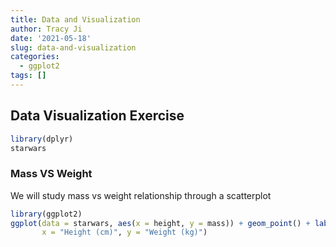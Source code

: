 ```yaml
---
title: Data and Visualization
author: Tracy Ji
date: '2021-05-18'
slug: data-and-visualization
categories:
  - ggplot2
tags: []
---
```

## Data Visualization Exercise
```r
library(dplyr)
starwars
```
### Mass VS Weight
We will study mass vs weight relationship through a scatterplot
```r
library(ggplot2)
ggplot(data = starwars, aes(x = height, y = mass)) + geom_point() + labs(title = "Mass vs. height of Starwars characters",
       x = "Height (cm)", y = "Weight (kg)")
```

